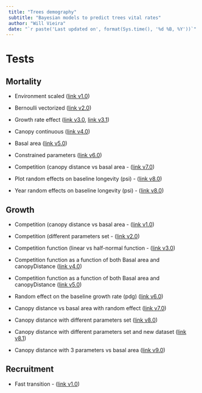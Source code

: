 ```yaml
---
 title: "Trees demography"
 subtitle: "Bayesian models to predict trees vital rates"
 author: "Will Vieira"
 date: "`r paste('Last updated on', format(Sys.time(), '%d %B, %Y'))`"
---
```


# Tests

## Mortality

- Environment scaled ([link v1.0](https://willvieira.github.io/TreesDemography/mort/envirScaled.html))

- Bernoulli vectorized ([link v2.0](https://willvieira.github.io/TreesDemography/mort/bernVectorized.html))

- Growth rate effect ([link v3.0](https://willvieira.github.io/TreesDemography/mort/growthRateEffect.html), [link v3.1](https://willvieira.github.io/TreesDemography/mort/growthRateEffect2.html))

- Canopy continuous ([link v4.0](https://willvieira.github.io/TreesDemography/mort/canopyContinuous.html))

- Basal area ([link v5.0](https://willvieira.github.io/TreesDemography/mort/basalArea.html))

- Constrained parameters ([link v6.0](https://willvieira.github.io/TreesDemography/mort/constrainedPars.html))

- Competition (canopy distance vs basal area - ([link v7.0](https://willvieira.github.io/TreesDemography/mort/competition.html))

- Plot random effects on baseline longevity (psi) - ([link v8.0](https://willvieira.github.io/TreesDemography/mort/randomEffect_plot.html))

- Year random effects on baseline longevity (psi) - ([link v8.0](https://willvieira.github.io/TreesDemography/mort/randomEffect_year.html))

## Growth

- Competition (canopy distance vs basal area - ([link v1.0](https://willvieira.github.io/TreesDemography/growth/competition.html))

- Competition (different parameters set - ([link v2.0](https://willvieira.github.io/TreesDemography/growth/ba_pars.html))

- Competition function (linear vs half-normal function - ([link v3.0](https://willvieira.github.io/TreesDemography/growth/linearVShalf.html))

- Competition function as a function of both Basal area and canopyDistance ([link v4.0](https://willvieira.github.io/TreesDemography/growth/BAandCD.html))

- Competition function as a function of both Basal area and canopyDistance ([link v5.0](https://willvieira.github.io/TreesDemography/growth/BAandCD2.html))

- Random effect on the baseline growth rate (pdg) ([link v6.0](https://willvieira.github.io/TreesDemography/growth/randomEffect.html))

- Canopy distance vs basal area with random effect ([link v7.0](https://willvieira.github.io/TreesDemography/growth/compPredictor.html))

- Canopy distance with different parameters set ([link v8.0](https://willvieira.github.io/TreesDemography/growth/canopyDistanceFun.html))

- Canopy distance with different parameters set and new dataset ([link v8.1](https://willvieira.github.io/TreesDemography/growth/canopyDistanceFunB.html))

- Canopy distance with 3 parameters vs basal area ([link v9.0](https://willvieira.github.io/TreesDemography/growth/BAvsCanopy.html))

## Recruitment

- Fast transition - ([link v1.0](https://willvieira.github.io/TreesDemography/recruit/fastTransition.html))
